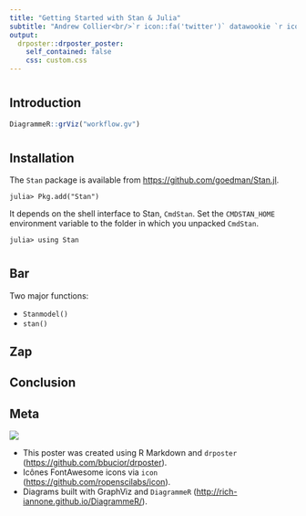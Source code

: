 ```yaml
---
title: "Getting Started with Stan & Julia"
subtitle: "Andrew Collier<br/>`r icon::fa('twitter')` datawookie `r icon::fa('github')` datawookie `r icon::fa('home')` datawookie.netlify.com `r icon::fa('envelope')` andrew@exegetic.biz"
output:
  drposter::drposter_poster:
    self_contained: false
    css: custom.css
---
```


# {.col-1}

## Introduction

```r
DiagrammeR::grViz("workflow.gv")
```

# {.col-2}

## Installation

The `Stan` package is available from <https://github.com/goedman/Stan.jl>.

```
julia> Pkg.add("Stan")
```

It depends on the shell interface to Stan, `CmdStan`. Set the `CMDSTAN_HOME` environment variable to the folder in which you unpacked `CmdStan`.

```
julia> using Stan
```

# {.col-2}

## Bar

Two major functions:

- `Stanmodel()`
- `stan()`

## Zap


## Conclusion


## Meta

![](/home/colliera/proj/Z-314-datawookie-site/static/img/2018/07/julia-stan.png)

- This poster was created using R Markdown and `drposter` (<https://github.com/bbucior/drposter>).
- Icônes FontAwesome icons via `icon` (<https://github.com/ropenscilabs/icon>).
- Diagrams built with GraphViz and `DiagrammeR` (<http://rich-iannone.github.io/DiagrammeR/>).
